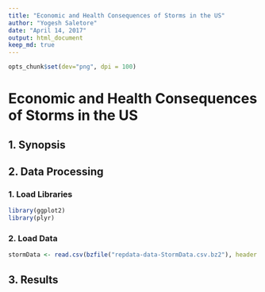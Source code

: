 ---
title: "Economic and Health Consequences of Storms in the US"
author: "Yogesh Saletore"
date: "April 14, 2017"
output: html_document
keep_md: true
---
```{r, echo = FALSE}
opts_chunk$set(dev="png", dpi = 100)
```

# Economic and Health Consequences of Storms in the US

## 1. Synopsis

## 2. Data Processing

### 1. Load Libraries
```{r process data, echo = TRUE}
library(ggplot2)
library(plyr)
```

### 2. Load Data
```{r process data, echo = TRUE}
stormData <- read.csv(bzfile("repdata-data-StormData.csv.bz2"), header = T)
```



## 3. Results